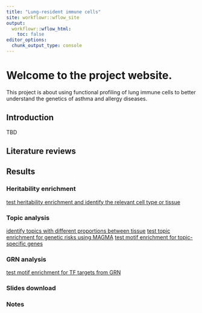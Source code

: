 ```yaml
---
title: "Lung-resident immune cells"
site: workflowr::wflow_site
output:
  workflowr::wflow_html:
    toc: false
editor_options:
  chunk_output_type: console
---
```


# Welcome to the project website. 

This project is about using functional profiling of lung immune cells to better understand the genetics of asthma and allergy diseases.

## Introduction
TBD

## Literature reviews 

## Results

### Heritability enrichment
[test heritability enrichment and identify the relevant cell type or tissue](u19_h2g_enrichment.html)


### Topic analysis
[identify topics with different proportions between tissue](cross_tissue_DE_u19_fastTopics.html)
[test topic enrichment for genetic risks using MAGMA](test_magma.html)
[test motif enrichment for topic-specific genes](U19_motif_analysis.html)


### GRN analysis
[test motif enrichment for TF targets from GRN](identify_TFs_with_immune_function.html)

### Slides download

### Notes